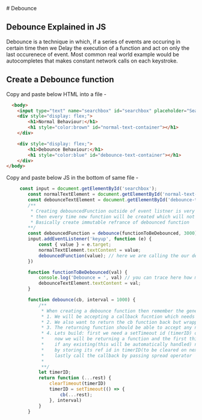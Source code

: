 
<Meta title="JavaScript/Debounce" />

<div className='sb-section-title'>
  # Debounce
</div>



## Debounce Explained in JS
Debounce is a technique in which, if a series of events are occuring in certain time then we Delay
the execution of a function and act on only the last occurenece of event. Most common real world example
would be autocompletes that makes constant network calls on each keystroke.

## Create a Debounce function 

Copy and paste below HTML into a file -  
```html
  <body>
    <input type="text" name="searchbox" id="searchbox" placeholder="Searchbox" autocomplete="off">
    <div style="display: flex;">
        <h1>Normal Behaviour:</h1>
        <h1 style="color:brown" id="normal-text-container"></h1>
    </div>

    <div style="display: flex;">
        <h1>Debounce Behaviour:</h1>
        <h1 style="color:blue" id="debounce-text-container"></h1>
    </div>
</body>
```

Copy and paste below JS in the bottom of same file -
```js
     const input = document.getElementById('searchbox');
        const normalTextElement = document.getElementById('normal-text-container');
        const debounceTextElement = document.getElementById('debounce-text-container')
        /**
         * Creating debouncedFunction outside of event listner is very important if we do inside
         * then every time new function will be created which will not work as expected
         * Basically create immutable refrance of debounced function 
        **/
        const debouncedFunction = debounce(functionToBeDebounced, 3000);
        input.addEventListener('keyup', function (e) {
            const { value } = e.target;
            normalTextElement.textContent = value;
            debouncedFunction(value); // here we are calling the our debounced function
        })

        function functionToBeDebounced(val) {
            console.log('Debounce = ', val) // you can trace here how many time the function got called
            debounceTextElement.textContent = val;
        }

        function debounce(cb, interval = 1000) {
            /**
             * When creating a debounce function then remember the generic implementation should be as
             * 1. We will be accepting a callback fucntion which needs to be debounced and optional parameter inteval
             * 2. We also want to return the cb function back but wrapped inside of an setTimeout
             * 3. The returning function should be able to accept any no of arguments so we will use ...rest operator here
             * 4. Lets build: first we need a setTimeout id (timerID) outside of returning function (its basically closure)
             *    now we will be returning a function and the first thing is clearTimeout, 
             *    if any existing(this will be automatically handled) now lets define our setTimeout 
             *    by storing its ref id in timerID(to be cleared on next call). 
             *    lastly call the callback by passing spread operator
             *   
             **/
            let timerID;
            return function (...rest) {
                clearTimeout(timerID)
                timerID = setTimeout(() => {
                    cb(...rest);
                }, interval)
            }
        }


```


